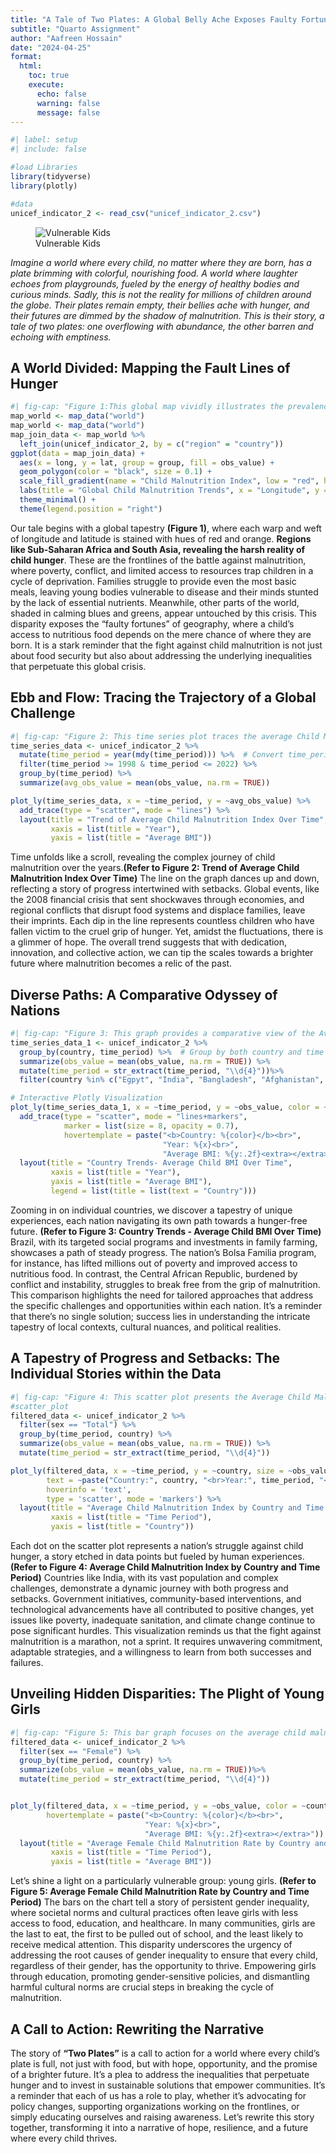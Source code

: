 ```yaml
---
title: "A Tale of Two Plates: A Global Belly Ache Exposes Faulty Fortunes"
subtitle: "Quarto Assignment"
author: "Aafreen Hossain"
date: "2024-04-25"
format:
  html:
    toc: true
    execute:
      echo: false
      warning: false
      message: false
---
```


```r
#| label: setup
#| include: false

#load Libraries
library(tidyverse)
library(plotly)

#data
unicef_indicator_2 <- read_csv("unicef_indicator_2.csv")
```


![Vulnerable Kids](https://www.fao.org/images/newsroomlibraries/default-album/fao_25028_016-(1).jpg?sfvrsn=ceb0ec8f_8)

*Imagine a world where every child, no matter where they are born, has a plate brimming with colorful, nourishing food. A world where laughter echoes from playgrounds, fueled by the energy of healthy bodies and curious minds. Sadly, this is not the reality for millions of children around the globe. Their plates remain empty, their bellies ache with hunger, and their futures are dimmed by the shadow of malnutrition. This is their story, a tale of two plates: one overflowing with abundance, the other barren and echoing with emptiness.*

## A World Divided: Mapping the Fault Lines of Hunger


```r
#| fig-cap: "Figure 1:This global map vividly illustrates the prevalence of child malnutrition across the globe. The gradient from red to orange represents the Child Malnutrition Index, where darker shades of red indicate higher levels of malnutrition. This stark visual representation underscores the urgent need for more effective nutritional interventions, particularly in regions marked by the deepest shades of red. The map serves as a stark reminder that child malnutrition remains a pressing issue, requiring concerted global efforts and strategies to ensure every child has access to nutritious food and a healthy start in life."
map_world <- map_data("world")
map_world <- map_data("world")
map_join_data <- map_world %>%
  left_join(unicef_indicator_2, by = c("region" = "country"))
ggplot(data = map_join_data) +
  aes(x = long, y = lat, group = group, fill = obs_value) +
  geom_polygon(color = "black", size = 0.1) +
  scale_fill_gradient(name = "Child Malnutrition Index", low = "red", high = "orange") +
  labs(title = "Global Child Malnutrition Trends", x = "Longitude", y = "Latitude", fill = "BMI") +
  theme_minimal() +
  theme(legend.position = "right")
```

Our tale begins with a global tapestry **(Figure 1)**, where each warp and weft of longitude and latitude is stained with hues of red and orange. **Regions like Sub-Saharan Africa and South Asia, revealing the harsh reality of child hunger**. These are the frontlines of the battle against malnutrition, where poverty, conflict, and limited access to resources trap children in a cycle of deprivation. Families struggle to provide even the most basic meals, leaving young bodies vulnerable to disease and their minds stunted by the lack of essential nutrients. Meanwhile, other parts of the world, shaded in calming blues and greens, appear untouched by this crisis. This disparity exposes the "faulty fortunes" of geography, where a child's access to nutritious food depends on the mere chance of where they are born. It is a stark reminder that the fight against child malnutrition is not just about food security but also about addressing the underlying inequalities that perpetuate this global crisis.

## Ebb and Flow: Tracing the Trajectory of a Global Challenge


```r
#| fig-cap: "Figure 2: This time series plot traces the average Child Malnutrition Index from 1998 to 2022. The line graph provides a clear visual representation of how child malnutrition levels have changed over the years. It appears that we have seen peaks and valleys, indicating periods of improvement and regression. The trend line serves as a reminder of the ongoing battle against child malnutrition and the need for unrelenting efforts to combat this global issue. The ultimate goal is to see this line descend steadily over time, representing a decrease in child malnutrition worldwide."
time_series_data <- unicef_indicator_2 %>%
  mutate(time_period = year(mdy(time_period))) %>%  # Convert time_period to year
  filter(time_period >= 1998 & time_period <= 2022) %>%
  group_by(time_period) %>%
  summarize(avg_obs_value = mean(obs_value, na.rm = TRUE))

plot_ly(time_series_data, x = ~time_period, y = ~avg_obs_value) %>%
  add_trace(type = "scatter", mode = "lines") %>%
  layout(title = "Trend of Average Child Malnutrition Index Over Time",
         xaxis = list(title = "Year"),
         yaxis = list(title = "Average BMI"))
```

Time unfolds like a scroll, revealing the complex journey of child malnutrition over the years.**(Refer to Figure 2: Trend of Average Child Malnutrition Index Over Time)** The line on the graph dances up and down, reflecting a story of progress intertwined with setbacks. Global events, like the 2008 financial crisis that sent shockwaves through economies, and regional conflicts that disrupt food systems and displace families, leave their imprints. Each dip in the line represents countless children who have fallen victim to the cruel grip of hunger. Yet, amidst the fluctuations, there is a glimmer of hope. The overall trend suggests that with dedication, innovation, and collective action, we can tip the scales towards a brighter future where malnutrition becomes a relic of the past.

## Diverse Paths: A Comparative Odyssey of Nations

```r
#| fig-cap: "Figure 3: This graph provides a comparative view of the Average Child Malnutrition Index over time for nine different countries: Egypt, India, Bangladesh, Afghanistan, Uganda, Brazil, Central African Republic, Cuba, and Georgia. Each line represents a country's trajectory of child malnutrition, revealing distinct patterns and rates of progress. Some countries showcase a steady decline, indicating successful nutritional interventions, while others show more erratic patterns, reflecting ongoing struggles with malnutrition. This graph underscores the importance of tailored strategies that address the unique challenges faced by each country in its fight against child malnutrition."
time_series_data_1 <- unicef_indicator_2 %>%
  group_by(country, time_period) %>%  # Group by both country and time period
  summarize(obs_value = mean(obs_value, na.rm = TRUE)) %>%
  mutate(time_period = str_extract(time_period, "\\d{4}"))%>%
  filter(country %in% c("Egpyt", "India", "Bangladesh", "Afghanistan", "Uganda", "Brazil", "Central African Republic", "Cuba", "Georgia"))  # Select a few countries for clarity

# Interactive Plotly Visualization
plot_ly(time_series_data_1, x = ~time_period, y = ~obs_value, color = ~country) %>%
  add_trace(type = "scatter", mode = "lines+markers", 
            marker = list(size = 8, opacity = 0.7),
            hovertemplate = paste("<b>Country: %{color}</b><br>",
                                  "Year: %{x}<br>",
                                  "Average BMI: %{y:.2f}<extra></extra>")) %>%
  layout(title = "Country Trends- Average Child BMI Over Time",
         xaxis = list(title = "Year"),
         yaxis = list(title = "Average BMI"),
         legend = list(title = list(text = "Country")))
```

Zooming in on individual countries, we discover a tapestry of unique experiences, each nation navigating its own path towards a hunger-free future. **(Refer to Figure 3: Country Trends - Average Child BMI Over Time)** Brazil, with its targeted social programs and investments in family farming, showcases a path of steady progress. The nation's Bolsa Familia program, for instance, has lifted millions out of poverty and improved access to nutritious food. In contrast, the Central African Republic, burdened by conflict and instability, struggles to break free from the grip of malnutrition. This comparison highlights the need for tailored approaches that address the specific challenges and opportunities within each nation. It's a reminder that there's no single solution; success lies in understanding the intricate tapestry of local contexts, cultural nuances, and political realities.

## A Tapestry of Progress and Setbacks: The Individual Stories within the Data

```r
#| fig-cap: "Figure 4: This scatter plot presents the Average Child Malnutrition Index by country and time period, specifically focusing on total child population irrespective of gender. Each marker's size corresponds to the average BMI, giving a quick visual indication of the severity of malnutrition in each country during a specific year. As in Figures 2 and 3, the temporal dimension allows us to track progress or setbacks over time. However, this plot provides a more granular view, allowing us to examine each country individually over time. It further emphasizes that while some countries have made significant strides in reducing malnutrition, others still face a considerable challenge, reinforcing the need for targeted, country-specific interventions identified in Figure 3."
#scatter_plot
filtered_data <- unicef_indicator_2 %>%
  filter(sex == "Total") %>%
  group_by(time_period, country) %>%
  summarize(obs_value = mean(obs_value, na.rm = TRUE)) %>%
  mutate(time_period = str_extract(time_period, "\\d{4}"))

plot_ly(filtered_data, x = ~time_period, y = ~country, size = ~obs_value, 
        text = ~paste("Country:", country, "<br>Year:", time_period, "<br>Average BMI:", obs_value),
        hoverinfo = 'text',
        type = 'scatter', mode = 'markers') %>%
  layout(title = "Average Child Malnutrition Index by Country and Time Period",
         xaxis = list(title = "Time Period"),
         yaxis = list(title = "Country"))

```

Each dot on the scatter plot represents a nation's struggle against child hunger, a story etched in data points but fueled by human experiences. **(Refer to Figure 4: Average Child Malnutrition Index by Country and Time Period)** Countries like India, with its vast population and complex challenges, demonstrate a dynamic journey with both progress and setbacks. Government initiatives, community-based interventions, and technological advancements have all contributed to positive changes, yet issues like poverty, inadequate sanitation, and climate change continue to pose significant hurdles. This visualization reminds us that the fight against malnutrition is a marathon, not a sprint. It requires unwavering commitment, adaptable strategies, and a willingness to learn from both successes and failures.

## Unveiling Hidden Disparities: The Plight of Young Girls

```r
#| fig-cap: "Figure 5: This bar graph focuses on the average child malnutrition rate for female children specifically, across different countries and time periods. It adds another layer of understanding to our exploration of child malnutrition by highlighting the gender dimension. Echoing the trends observed in the previous figures, the graph shows the temporal changes in female child malnutrition rates at a country level. However, by centering on females, it allows us to discern whether there are significant disparities between genders in child malnutrition rates, a crucial factor in designing effective, equitable interventions. This figure highlights the need for gender-responsive strategies in the fight against child malnutrition, as part of the broader efforts outlined throughout this document."
filtered_data <- unicef_indicator_2 %>%
  filter(sex == "Female") %>%
  group_by(time_period, country) %>%
  summarize(obs_value = mean(obs_value, na.rm = TRUE))%>%
  mutate(time_period = str_extract(time_period, "\\d{4}"))


plot_ly(filtered_data, x = ~time_period, y = ~obs_value, color = ~country, type = 'bar', 
        hovertemplate = paste("<b>Country: %{color}</b><br>",
                              "Year: %{x}<br>",
                              "Average BMI: %{y:.2f}<extra></extra>")) %>%
  layout(title = "Average Female Child Malnutrition Rate by Country and Time Period",
         xaxis = list(title = "Time Period"),
         yaxis = list(title = "Average BMI"))
```

Let's shine a light on a particularly vulnerable group: young girls. **(Refer to Figure 5: Average Female Child Malnutrition Rate by Country and Time Period)** The bars on the chart tell a story of persistent gender inequality, where societal norms and cultural practices often leave girls with less access to food, education, and healthcare. In many communities, girls are the last to eat, the first to be pulled out of school, and the least likely to receive medical attention. This disparity underscores the urgency of addressing the root causes of gender inequality to ensure that every child, regardless of their gender, has the opportunity to thrive. Empowering girls through education, promoting gender-sensitive policies, and dismantling harmful cultural norms are crucial steps in breaking the cycle of malnutrition.

## A Call to Action: Rewriting the Narrative

The story of **"Two Plates"** is a call to action for a world where every child's plate is full, not just with food, but with hope, opportunity, and the promise of a brighter future. It's a plea to address the inequalities that perpetuate hunger and to invest in sustainable solutions that empower communities. It's a reminder that each of us has a role to play, whether it's advocating for policy changes, supporting organizations working on the frontlines, or simply educating ourselves and raising awareness. Let's rewrite this story together, transforming it into a narrative of hope, resilience, and a future where every child thrives.